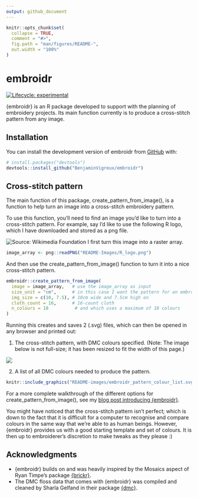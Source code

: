 ```yaml
---
output: github_document
---
```


<!-- README.md is generated from README.Rmd. Please edit that file -->

```r
knitr::opts_chunk$set(
  collapse = TRUE,
  comment = "#>",
  fig.path = "man/figures/README-",
  out.width = "100%"
)
```

# embroidr

<!-- badges: start -->
[![Lifecycle: experimental](https://img.shields.io/badge/lifecycle-experimental-orange.svg)](https://lifecycle.r-lib.org/articles/stages.html#experimental)
<!-- badges: end -->

{embroidr} is an R package developed to support with the planning of embroidery projects. Its main function currently is to produce a cross-stitch pattern from any image. 

## Installation

You can install the development version of embroidr from [GitHub](https://github.com/BenjaminVigreux/embroidr) with:

``` r
# install.packages("devtools")
devtools::install_github("BenjaminVigreux/embroidr")
```
## Cross-stitch pattern

The main function of this package, create_pattern_from_image(), is a function to help turn an image into a cross-stitch embroidery pattern. 

To use this function, you'll need to find an image you'd like to turn into a cross-stitch pattern. For example, say I'd like to use the following R logo, which I have downloaded and stored as a png file. 

![Source: Wikimedia Foundation](https://upload.wikimedia.org/wikipedia/commons/thumb/1/1b/R_logo.svg/182px-R_logo.svg.png)
I first turn this image into a raster array.

``` r
image_array <- png::readPNG("README-Images/R_logo.png")
```

And then use the create_pattern_from_image() function to turn it into a nice cross-stitch pattern.

``` r
embroidr::create_pattern_from_image(
  image = image_array,   # use the image_array as input
  size_unit = "cm",      # in this case I want the pattern for an embroidery that is
  img_size = c(10, 7.5), # 10cm wide and 7.5cm high on
  cloth_count = 16,      # 16-count cloth
  n_colours = 10          # and which uses a maximum of 10 colours
)
```

Running this creates and saves 2 (.svg) files, which can then be opened in any browser and printed out:

1. The cross-stitch pattern, with DMC colours specified. (Note: The image below is not full-size; it has been resized to fit the width of this page.)

![](README-images/embroidr_pattern.svg)

2. A list of all DMC colours needed to produce the pattern.

```r
knitr::include_graphics("README-images/embroidr_pattern_colour_list.svg")
```

For a more complete walkthrough of the different options for create_pattern_from_image(), see my [blog post introducing {embroidr}](https://rdvark.net/2022/05/14/introducing-embroidr/).

You might have noticed that the cross-stitch pattern isn't perfect; which is down to the fact that it is difficult for a computer to recognise and compare colours in the same way that we're able to as human beings. However, {embroidr} provides us with a good starting template and set of colours. It is then up to embroiderer's discretion to make tweaks as they please :)

## Acknowledgments

+ {embroidr} builds on and was heavily inspired by the Mosaics aspect of Ryan Timpe's package [{brickr}](https://github.com/ryantimpe/brickr/). 
+ The DMC floss data that comes with {embroidr} was compiled and cleaned by Sharla Gelfand in their package [{dmc}](https://github.com/sharlagelfand/dmc). 

